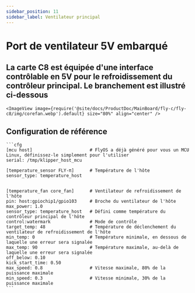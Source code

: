 ```yaml
---
sidebar_position: 11
sidebar_label: Ventilateur principal
---
```





# Port de ventilateur 5V embarqué

## La carte C8 est équipée d'une interface contrôlable en 5V pour le refroidissement du contrôleur principal. Le branchement est illustré ci-dessous

    <ImageView image={require('@site/docs/ProductDoc/MainBoard/fly-c/fly-c8/img/corefan.webp').default} size="80%" align="center" />

## Configuration de référence

    ```cfg
    [mcu host]                      # FlyOS a déjà généré pour vous un MCU Linux, définissez-le simplement pour l'utiliser           
    serial: /tmp/klipper_host_mcu 

    [temperature_sensor FLY-π]      # Température de l'hôte
    sensor_type: temperature_host


    [temperature_fan core_fan]      # Ventilateur de refroidissement de l'hôte
    pin: host:gpiochip1/gpio103     # Broche du ventilateur de l'hôte
    max_power: 1.0
    sensor_type: temperature_host   # Défini comme température du contrôleur principal de l'hôte
    control:watermark               # Mode de contrôle
    target_temp: 48                 # Température de déclenchement du ventilateur de refroidissement de l'hôte
    min_temp: 0                     # Température minimale, en dessous de laquelle une erreur sera signalée
    max_temp: 90                    # Température maximale, au-delà de laquelle une erreur sera signalée
    off_below: 0.10
    kick_start_time: 0.50
    max_speed: 0.8                  # Vitesse maximale, 80% de la puissance maximale
    min_speed: 0.3                  # Vitesse minimale, 30% de la puissance maximale
    ```